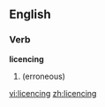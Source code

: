
==English==

===Verb===
'''licencing'''

# {{present participle of|[[licence]]}} (erroneous)

[[vi:licencing]]
[[zh:licencing]]